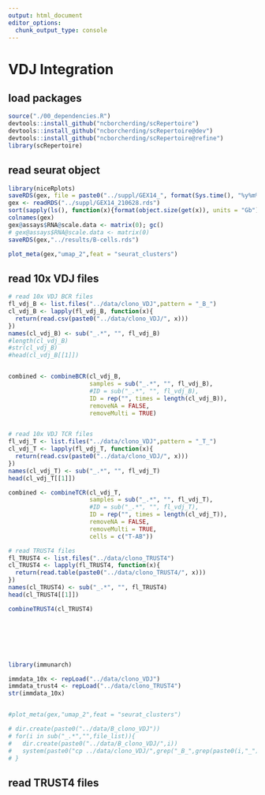 ```yaml
---
output: html_document
editor_options: 
  chunk_output_type: console
---
```

# VDJ Integration


## load packages

```r

source("./00_dependencies.R")
devtools::install_github("ncborcherding/scRepertoire")
devtools::install_github("ncborcherding/scRepertoire@dev")
devtools::install_github("ncborcherding/scRepertoire@refine")
library(scRepertoire)


```


## read seurat object

```r
library(niceRplots)
saveRDS(gex, file = paste0("../suppl/GEX14_", format(Sys.time(), "%y%m%d"), ".rds"))
gex <- readRDS("../suppl/GEX14_210628.rds")
sort(sapply(ls(), function(x){format(object.size(get(x)), units = "Gb")}))
colnames(gex)
gex@assays$RNA@scale.data <- matrix(0); gc()
# gex@assays$RNA@scale.data <- matrix(0)
saveRDS(gex,"../results/B-cells.rds")

plot_meta(gex,"umap_2",feat = "seurat_clusters")
```


## read 10x VDJ files

```r

# read 10x VDJ BCR files
fl_vdj_B <- list.files("../data/clono_VDJ",pattern = "_B_")
cl_vdj_B <- lapply(fl_vdj_B, function(x){
  return(read.csv(paste0("../data/clono_VDJ/", x)))
})
names(cl_vdj_B) <- sub("_.*", "", fl_vdj_B)
#length(cl_vdj_B)
#str(cl_vdj_B)
#head(cl_vdj_B[[1]])


combined <- combineBCR(cl_vdj_B, 
                       samples = sub("_.*", "", fl_vdj_B), 
                       #ID = sub("_.*", "", fl_vdj_B),
                       ID = rep("", times = length(cl_vdj_B)),
                       removeNA = FALSE,
                       removeMulti = TRUE)


# read 10x VDJ TCR files
fl_vdj_T <- list.files("../data/clono_VDJ",pattern = "_T_")
cl_vdj_T <- lapply(fl_vdj_T, function(x){
  return(read.csv(paste0("../data/clono_VDJ/", x)))
})
names(cl_vdj_T) <- sub("_.*", "", fl_vdj_T)
head(cl_vdj_T[[1]])

combined <- combineTCR(cl_vdj_T, 
                       samples = sub("_.*", "", fl_vdj_T), 
                       #ID = sub("_.*", "", fl_vdj_T),
                       ID = rep("", times = length(cl_vdj_T)),
                       removeNA = FALSE,
                       removeMulti = TRUE,
                       cells = c("T-AB"))

# read TRUST4 files
fl_TRUST4 <- list.files("../data/clono_TRUST4")
cl_TRUST4 <- lapply(fl_TRUST4, function(x){
  return(read.table(paste0("../data/clono_TRUST4/", x)))
})
names(cl_TRUST4) <- sub("_.*", "", fl_TRUST4)
head(cl_TRUST4[[1]])

combineTRUST4(cl_TRUST4)







library(immunarch)

immdata_10x <- repLoad("../data/clono_VDJ")
immdata_trust4 <- repLoad("../data/clono_TRUST4")
str(immdata_10x)


#plot_meta(gex,"umap_2",feat = "seurat_clusters")

# dir.create(paste0("../data/B_clono_VDJ"))
# for(i in sub("_.*","",file_list)){
#   dir.create(paste0("../data/B_clono_VDJ/",i))
#   system(paste0("cp ../data/clono_VDJ/",grep("_B_",grep(paste0(i,"_"),file_list,value = T),value = T)," ",paste0("../data/B_clono_VDJ/",i,"/") ))
# }

```


## read TRUST4 files

```r


```
